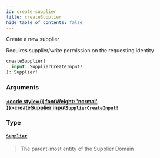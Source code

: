 ```yaml
---
id: create-supplier
title: createSupplier
hide_table_of_contents: false
---
```








Create a new supplier
            
Requires supplier/write permission on the requesting identity

```graphql
createSupplier(
  input: SupplierCreateInput!
): Supplier!
```


### Arguments

#### [<code style={{ fontWeight: 'normal' }}>createSupplier.<b>input</b></code>](#)<Bullet />[`SupplierCreateInput!`](/supply/api/graphql-admin/reference/inputs/supplier-create-input) <Badge class="secondary" text="non-null"/> <Badge class="secondary" text="input"/>
> 
> 

### Type

#### [`Supplier`](/supply/api/graphql-admin/reference/objects/supplier) <Badge class="secondary" text="object"/>
> The parent-most entity of the Supplier Domain
> 





